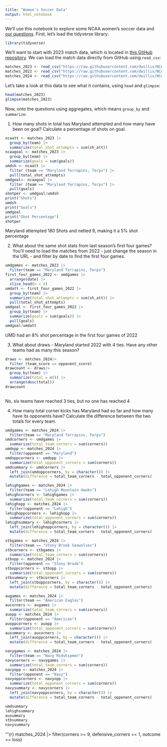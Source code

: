 ```yaml
---
title: "Women's Soccer Data"
output: html_notebook
---
```


We'll use this notebook to explore some NCAA women's soccer data and [our questions](https://docs.google.com/spreadsheets/d/1kTSrnl1URmcexIWLDMWqDnp3q-c2OS45uifnhjp10n4/edit#gid=0). First, let's load the tidyverse library:

```r
library(tidyverse)
```

We'll want to start with 2023 match data, which is located in [this GitHub repository](https://github.com/dwillis/NCAAWomensSoccerData). We can load the match data directly from GitHub using `read_csv`:


```r
matches_2023 <- read_csv("https://raw.githubusercontent.com/dwillis/NCAAWomensSoccerData/main/data/ncaa_womens_soccer_matchstats_2023.csv")
matches_2022 <- read_csv("https://raw.githubusercontent.com/dwillis/NCAAWomensSoccerData/main/data/ncaa_womens_soccer_matchstats_2022.csv")
matches_2024 <- read_csv("https://raw.githubusercontent.com/dwillis/NCAAWomensSoccerData/main/data/ncaa_womens_soccer_matchstats_2024.csv")
```

Let's take a look at this data to see what it contains, using `head` and `glimpse`:

```r
head(matches_2023)
glimpse(matches_2023)
```

Now, onto the questions using aggregates, which means `group_by` and `summarize`:

1. How many shots in total has Maryland attempted and how many have been on goal? Calculate a percentage of shots on goal.

```r
ncaatt <- matches_2023 |>
  group_by(team) |>
  summarize(total_shot_attempts = sum(sh_att))
ncaagoal <- matches_2023 |>
  group_by(team) |>
  summarize(goals = sum(goals))
umdsh <- ncaatt |>
  filter (team == "Maryland Terrapins, Terps") |>
  pull(total_shot_attempts)
umdgoal<- ncaagoal |>
  filter (team == "Maryland Terrapins, Terps") |>
  pull(goals)
shotper <- umdgoal/umdsh
print("Shots")
umdsh
print("Goals")
umdgoal
print("Shot Percentage")
shotper
```
Maryland attempted 180 Shots and netted 9, making it a 5% shot percentage

2. What about the same shot stats from last season's first four games? You'll need to load the matches from 2022 - just change the season in the URL - and filter by date to find the first four games.

```r
umdgames <- matches_2022 |>
  filter(team == "Maryland Terrapins, Terps")
first_four_games_2022 <- umdgames |>
  arrange(date) |>
  slice_head(n = 4)
umdatt <- first_four_games_2022 |>
  group_by(team) |>
  summarize(total_shot_attempts = sum(sh_att)) |>
  pull(total_shot_attempts)
umdgoal <- first_four_games_2022 |>
  group_by(team) |>
  summarize(goals = sum(goals)) |>
  pull(goals)
umdgoal/umdatt


```
UMD had an 8% shot percentage in the first four games of 2022


3. What about draws - Maryland started 2022 with 4 ties. Have any other teams had as many this season?

```r
draws <- matches_2024|>
  filter (team_score == opponent_score)
drawcount <- draws|>
  group_by(team) |>
  summarize(total = n()) |>
  arrange(desc(total))
drawcount
  


```
No, six teams have reached 3 ties, but no one has reached 4


4. How many total corner kicks has Maryland had so far and how many have its opponents have? Calculate the difference between the two totals for every team.

```r

umdgames <- matches_2024 |>
  filter(team == "Maryland Terrapins, Terps")
umdcorners <- umdgames |>
  summarize(total_team_corners = sum(corners))
umdopp <- matches_2024 |>
  filter(opponent == "Maryland")
umdoppcorners <- umdopp |>
  summarize(total_opponent_corners = sum(corners))
umdsummary <- umdcorners |>
  left_join(umdoppcorners, by = character()) |>
  mutate(difference = total_team_corners - total_opponent_corners)

lehighgames <- matches_2024 |>
  filter(team == "Lehigh Mountain Hawks")
lehighcorners <- lehighgames |>
  summarize(total_team_corners = sum(corners))
lehighopp <- matches_2024 |>
  filter(opponent == "Lehigh")
lehighoppcorners <- lehighopp |>
  summarize(total_opponent_corners = sum(corners))
lehighsummary <- lehighcorners |>
  left_join(lehighoppcorners, by = character()) |>
  mutate(difference = total_team_corners - total_opponent_corners)

stbgames <- matches_2024 |>
  filter(team == "Stony Brook Seawolves")
stbcorners <- stbgames |>
  summarize(total_team_corners = sum(corners))
stbopp <- matches_2024 |>
  filter(opponent == "Stony Brook")
stboppcorners <- stbopp |>
  summarize(total_opponent_corners = sum(corners))
stbsummary <- stbcorners |>
  left_join(stboppcorners, by = character()) |>
  mutate(difference = total_team_corners - total_opponent_corners)

augames <- matches_2024 |>
  filter(team == "American Eagles")
aucorners <- augames |>
  summarize(total_team_corners = sum(corners))
auopp <- matches_2024 |>
  filter(opponent == "American")
auoppcorners <- auopp |>
  summarize(total_opponent_corners = sum(corners))
ausummary <- aucorners |>
  left_join(auoppcorners, by = character()) |>
  mutate(difference = total_team_corners - total_opponent_corners)

navygames <- matches_2024 |>
  filter(team == "Navy Midshipmen")
navycorners <- navygames |>
  summarize(total_team_corners = sum(corners))
navyopp <- matches_2024 |>
  filter(opponent == "Navy")
navyoppcorners <- navyopp |>
  summarize(total_opponent_corners = sum(corners))
navysummary <- navycorners |>
  left_join(navyoppcorners, by = character()) |>
  mutate(difference = total_team_corners - total_opponent_corners)

umdsummary
lehighsummary
ausummary
stbsummary
navysummary


```
'''{r}
matches_2024 |> 
  filter(corners >= 9, defensive_corners =< 1, outcome == loss)


